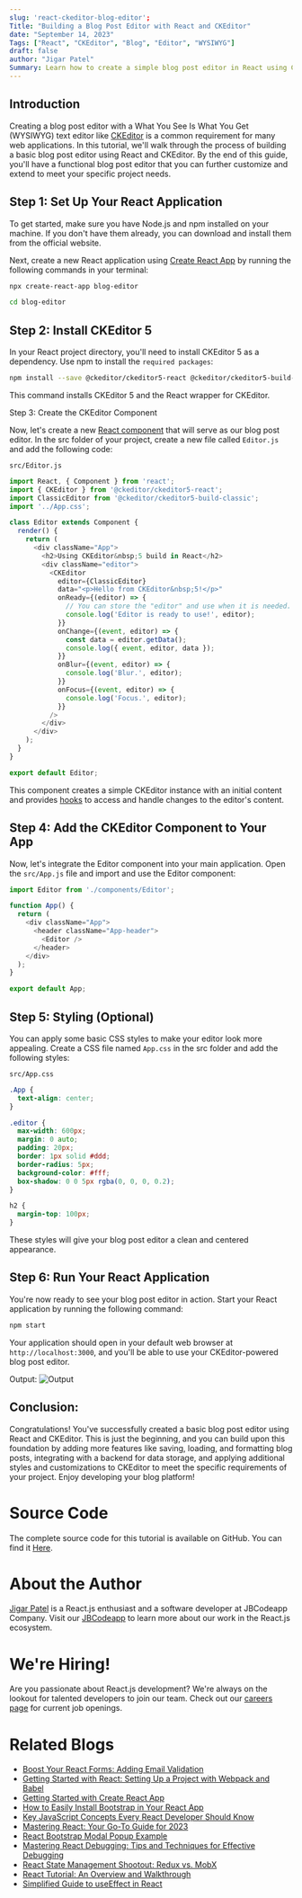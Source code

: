 ```yaml
---
slug: 'react-ckeditor-blog-editor';
Title: "Building a Blog Post Editor with React and CKEditor"
date: "September 14, 2023"
Tags: ["React", "CKEditor", "Blog", "Editor", "WYSIWYG"]
draft: false
author: "Jigar Patel"
Summary: Learn how to create a simple blog post editor in React using CKEditor in this step-by-step guide.
---
```


## Introduction

Creating a blog post editor with a What You See Is What You Get (WYSIWYG) text editor like [CKEditor](https://ckeditor.com/) is a common requirement for many web applications. In this tutorial, we'll walk through the process of building a basic blog post editor using React and CKEditor. By the end of this guide, you'll have a functional blog post editor that you can further customize and extend to meet your specific project needs.

## Step 1: Set Up Your React Application

To get started, make sure you have Node.js and npm installed on your machine. If you don't have them already, you can download and install them from the official website.

Next, create a new React application using [Create React App](https://create-react-app.dev/) by running the following commands in your terminal:

```bash
npx create-react-app blog-editor
```

```bash
cd blog-editor
```

## Step 2: Install CKEditor 5

In your React project directory, you'll need to install CKEditor 5 as a dependency. Use npm to install the `required packages`:

```bash
npm install --save @ckeditor/ckeditor5-react @ckeditor/ckeditor5-build-classic
```

This command installs CKEditor 5 and the React wrapper for CKEditor.

Step 3: Create the CKEditor Component

Now, let's create a new [React component](https://legacy.reactjs.org/docs/react-component.html) that will serve as our blog post editor. In the src folder of your project, create a new file called `Editor.js` and add the following code:

`src/Editor.js`

```javascript
import React, { Component } from 'react';
import { CKEditor } from '@ckeditor/ckeditor5-react';
import ClassicEditor from '@ckeditor/ckeditor5-build-classic';
import '../App.css';

class Editor extends Component {
  render() {
    return (
      <div className="App">
        <h2>Using CKEditor&nbsp;5 build in React</h2>
        <div className="editor">
          <CKEditor
            editor={ClassicEditor}
            data="<p>Hello from CKEditor&nbsp;5!</p>"
            onReady={(editor) => {
              // You can store the "editor" and use when it is needed.
              console.log('Editor is ready to use!', editor);
            }}
            onChange={(event, editor) => {
              const data = editor.getData();
              console.log({ event, editor, data });
            }}
            onBlur={(event, editor) => {
              console.log('Blur.', editor);
            }}
            onFocus={(event, editor) => {
              console.log('Focus.', editor);
            }}
          />
        </div>
      </div>
    );
  }
}

export default Editor;
```

This component creates a simple CKEditor instance with an initial content and provides [hooks](https://legacy.reactjs.org/docs/hooks-intro.html) to access and handle changes to the editor's content.

## Step 4: Add the CKEditor Component to Your App

Now, let's integrate the Editor component into your main application. Open the `src/App.js` file and import and use the Editor component:

```javascript
import Editor from './components/Editor';

function App() {
  return (
    <div className="App">
      <header className="App-header">
        <Editor />
      </header>
    </div>
  );
}

export default App;
```

## Step 5: Styling (Optional)

You can apply some basic CSS styles to make your editor look more appealing. Create a CSS file named `App.css` in the src folder and add the following styles:

`src/App.css`

```css
.App {
  text-align: center;
}

.editor {
  max-width: 600px;
  margin: 0 auto;
  padding: 20px;
  border: 1px solid #ddd;
  border-radius: 5px;
  background-color: #fff;
  box-shadow: 0 0 5px rgba(0, 0, 0, 0.2);
}

h2 {
  margin-top: 100px;
}
```

These styles will give your blog post editor a clean and centered appearance.

## Step 6: Run Your React Application

You're now ready to see your blog post editor in action. Start your React application by running the following command:

```bash
npm start
```

Your application should open in your default web browser at `http://localhost:3000`, and you'll be able to use your CKEditor-powered blog post editor.

Output:
![Output](/static/blog/react-ckeditor-blog-editor/image.png)

## Conclusion:

Congratulations! You've successfully created a basic blog post editor using React and CKEditor. This is just the beginning, and you can build upon this foundation by adding more features like saving, loading, and formatting blog posts, integrating with a backend for data storage, and applying additional styles and customizations to CKEditor to meet the specific requirements of your project. Enjoy developing your blog platform!

# Source Code

The complete source code for this tutorial is available on GitHub. You can find it [Here](https://github.com/jbcodeapp/Blogs/tree/main/Building%20a%20Blog%20Post%20Editor%20with%20React%20and%20CKEditor).

# About the Author

[Jigar Patel](laraveldeveloper.com) is a React.js enthusiast and a software developer at JBCodeapp Company. Visit our [JBCodeapp](https://jbcodeapp.com) to learn more about our work in the React.js ecosystem.

# We're Hiring!

Are you passionate about React.js development? We're always on the lookout for talented developers to join our team. Check out our [careers page](https://jbcodeapp.com) for current job openings.

# Related Blogs

- [Boost Your React Forms: Adding Email Validation](boost-your-react-forms-adding-email-validation.mdx)
- [Getting Started with React: Setting Up a Project with Webpack and Babel](getting-started-react-setup-webpack-babel.mdx)
- [Getting Started with Create React App](getting-started-with-create-react-app.mdx)
- [How to Easily Install Bootstrap in Your React App](how-to-install-bootstrap-in-react-app.mdx)
- [Key JavaScript Concepts Every React Developer Should Know](key-javascript-concepts-for-react-developers.mdx)
- [Mastering React: Your Go-To Guide for 2023](mastering-react-2023-guide.mdx)
- [React Bootstrap Modal Popup Example](react-bootstrap-modal-example.mdx)
- [Mastering React Debugging: Tips and Techniques for Effective Debugging](react-debugging-tips-and-techniques.mdx)
- [React State Management Shootout: Redux vs. MobX](react-state-management-redux-vs-mobx.mdx)
- [React Tutorial: An Overview and Walkthrough](React-Tutorial-An-Overview-and-Walkthrough.mdx)
- [Simplified Guide to useEffect in React](Simplified-Guide-to-useEffect-in-React.mdx)

